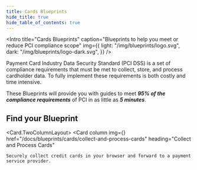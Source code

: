 ```yaml
---
title: Cards Blueprints
hide_title: true
hide_table_of_contents: true
---
```



<Intro
  title="Cards Blueprints"
  caption="Blueprints to help you meet or reduce PCI compliance scope"
  img={{
    light: "/img/blueprints/logo.svg",
    dark: "/img/blueprints/logo-dark.svg",
  }}
/>

Payment Card Industry Data Security Standard (PCI DSS) is a set of compliance requirements that must be met to collect, store, and process cardholder data. To fully implement these requirements is both costly and time intensive.

These Blueprints will provide you with guides to meet **_95% of the compliance requirements_** of PCI in as little as **_5 minutes_**.

## Find your Blueprint

<Card.TwoColumnLayout>
  <Card
    column
    img={<CardIcon />}
    href="/docs/blueprints/cards/collect-and-process-cards"
    heading="Collect and Process Cards"
  >
    Securely collect credit cards in your browser and forward to a payment service provider.
  </Card>
</Card.TwoColumnLayout>
